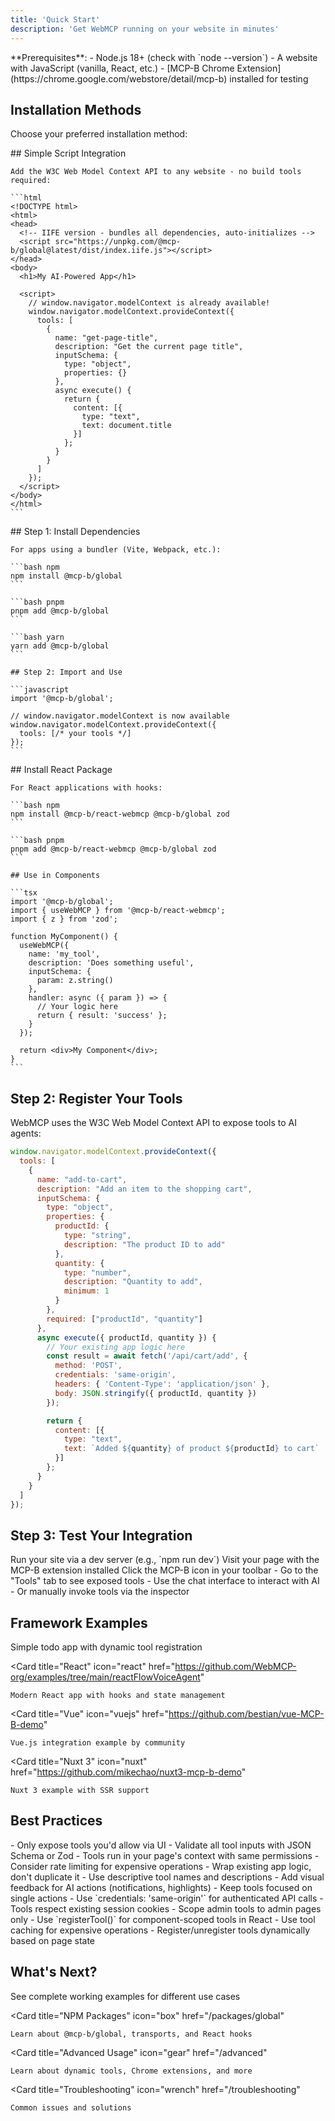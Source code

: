 ```yaml
---
title: 'Quick Start'
description: 'Get WebMCP running on your website in minutes'
---
```


<Info>
  **Prerequisites**:
  - Node.js 18+ (check with `node --version`)
  - A website with JavaScript (vanilla, React, etc.)
  - [MCP-B Chrome Extension](https://chrome.google.com/webstore/detail/mcp-b) installed for testing
</Info>

## Installation Methods

Choose your preferred installation method:

<Tabs>
  <Tab title="Script Tag (Easiest)">
    ## Simple Script Integration

    Add the W3C Web Model Context API to any website - no build tools required:

    ```html
    <!DOCTYPE html>
    <html>
    <head>
      <!-- IIFE version - bundles all dependencies, auto-initializes -->
      <script src="https://unpkg.com/@mcp-b/global@latest/dist/index.iife.js"></script>
    </head>
    <body>
      <h1>My AI-Powered App</h1>

      <script>
        // window.navigator.modelContext is already available!
        window.navigator.modelContext.provideContext({
          tools: [
            {
              name: "get-page-title",
              description: "Get the current page title",
              inputSchema: {
                type: "object",
                properties: {}
              },
              async execute() {
                return {
                  content: [{
                    type: "text",
                    text: document.title
                  }]
                };
              }
            }
          ]
        });
      </script>
    </body>
    </html>
    ```
  </Tab>

  <Tab title="NPM Package">
    ## Step 1: Install Dependencies

    For apps using a bundler (Vite, Webpack, etc.):

    ```bash npm
    npm install @mcp-b/global
    ```

    ```bash pnpm
    pnpm add @mcp-b/global
    ```

    ```bash yarn
    yarn add @mcp-b/global
    ```

    ## Step 2: Import and Use

    ```javascript
    import '@mcp-b/global';

    // window.navigator.modelContext is now available
    window.navigator.modelContext.provideContext({
      tools: [/* your tools */]
    });
    ```
  </Tab>

  <Tab title="React Hooks">
    ## Install React Package

    For React applications with hooks:

    ```bash npm
    npm install @mcp-b/react-webmcp @mcp-b/global zod
    ```

    ```bash pnpm
    pnpm add @mcp-b/react-webmcp @mcp-b/global zod
    ```

    ## Use in Components

    ```tsx
    import '@mcp-b/global';
    import { useWebMCP } from '@mcp-b/react-webmcp';
    import { z } from 'zod';

    function MyComponent() {
      useWebMCP({
        name: 'my_tool',
        description: 'Does something useful',
        inputSchema: {
          param: z.string()
        },
        handler: async ({ param }) => {
          // Your logic here
          return { result: 'success' };
        }
      });

      return <div>My Component</div>;
    }
    ```
  </Tab>
</Tabs>

## Step 2: Register Your Tools

WebMCP uses the W3C Web Model Context API to expose tools to AI agents:

```javascript
window.navigator.modelContext.provideContext({
  tools: [
    {
      name: "add-to-cart",
      description: "Add an item to the shopping cart",
      inputSchema: {
        type: "object",
        properties: {
          productId: {
            type: "string",
            description: "The product ID to add"
          },
          quantity: {
            type: "number",
            description: "Quantity to add",
            minimum: 1
          }
        },
        required: ["productId", "quantity"]
      },
      async execute({ productId, quantity }) {
        // Your existing app logic here
        const result = await fetch('/api/cart/add', {
          method: 'POST',
          credentials: 'same-origin',
          headers: { 'Content-Type': 'application/json' },
          body: JSON.stringify({ productId, quantity })
        });

        return {
          content: [{
            type: "text",
            text: `Added ${quantity} of product ${productId} to cart`
          }]
        };
      }
    }
  ]
});
```

## Step 3: Test Your Integration

<Steps>
  <Step title="Start your website">
    Run your site via a dev server (e.g., `npm run dev`)
  </Step>

  <Step title="Open in Chrome">
    Visit your page with the MCP-B extension installed
  </Step>

  <Step title="Open extension popup">
    Click the MCP-B icon in your toolbar
  </Step>

  <Step title="Test your tools">
    - Go to the "Tools" tab to see exposed tools
    - Use the chat interface to interact with AI
    - Or manually invoke tools via the inspector
  </Step>
</Steps>

## Framework Examples

<CardGroup cols={2}>
  <Card
    title="Vanilla TypeScript"
    icon="js"
    href="https://github.com/WebMCP-org/examples/tree/main/vanilla-ts"
  >
    Simple todo app with dynamic tool registration
  </Card>

  <Card
    title="React"
    icon="react"
    href="https://github.com/WebMCP-org/examples/tree/main/reactFlowVoiceAgent"
  >
    Modern React app with hooks and state management
  </Card>

  <Card
    title="Vue"
    icon="vuejs"
    href="https://github.com/bestian/vue-MCP-B-demo"
  >
    Vue.js integration example by community
  </Card>

  <Card
    title="Nuxt 3"
    icon="nuxt"
    href="https://github.com/mikechao/nuxt3-mcp-b-demo"
  >
    Nuxt 3 example with SSR support
  </Card>
</CardGroup>

## Best Practices

<AccordionGroup>
  <Accordion title="Security Considerations">
    - Only expose tools you'd allow via UI
    - Validate all tool inputs with JSON Schema or Zod
    - Tools run in your page's context with same permissions
    - Consider rate limiting for expensive operations
  </Accordion>

  <Accordion title="Tool Design">
    - Wrap existing app logic, don't duplicate it
    - Use descriptive tool names and descriptions
    - Add visual feedback for AI actions (notifications, highlights)
    - Keep tools focused on single actions
  </Accordion>

  <Accordion title="Authentication">
    - Use `credentials: 'same-origin'` for authenticated API calls
    - Tools respect existing session cookies
    - Scope admin tools to admin pages only
  </Accordion>

  <Accordion title="Performance">
    - Use `registerTool()` for component-scoped tools in React
    - Use tool caching for expensive operations
    - Register/unregister tools dynamically based on page state
  </Accordion>
</AccordionGroup>

## What's Next?

<CardGroup>
  <Card
    title="Explore Examples"
    icon="code"
    href="/examples"
  >
    See complete working examples for different use cases
  </Card>

  <Card
    title="NPM Packages"
    icon="box"
    href="/packages/global"
  >
    Learn about @mcp-b/global, transports, and React hooks
  </Card>

  <Card
    title="Advanced Usage"
    icon="gear"
    href="/advanced"
  >
    Learn about dynamic tools, Chrome extensions, and more
  </Card>

  <Card
    title="Troubleshooting"
    icon="wrench"
    href="/troubleshooting"
  >
    Common issues and solutions
  </Card>
</CardGroup>
